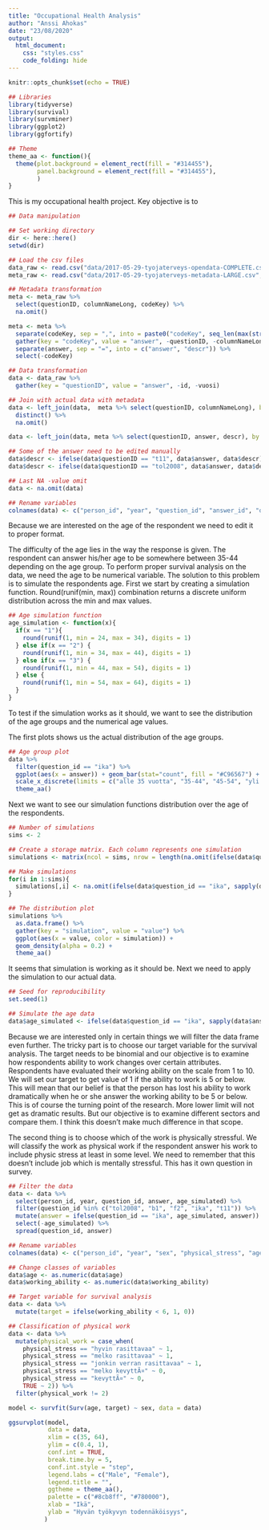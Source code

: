 ```yaml
---
title: "Occupational Health Analysis"
author: "Anssi Ahokas"
date: "23/08/2020"
output: 
  html_document:
    css: "styles.css"
    code_folding: hide
---
```


```r
knitr::opts_chunk$set(echo = TRUE)
```

```r
## Libraries
library(tidyverse)
library(survival)
library(survminer)
library(ggplot2)
library(ggfortify)

## Theme
theme_aa <- function(){
  theme(plot.background = element_rect(fill = "#314455"),
        panel.background = element_rect(fill = "#314455"),
        )
}
```

This is my occupational health project. Key objective is to  

```r
## Data manipulation 

## Set working directory 
dir <- here::here()
setwd(dir)

## Load the csv files
data_raw <- read.csv("data/2017-05-29-tyojaterveys-opendata-COMPLETE.csv", sep = "")
meta_raw <- read.csv("data/2017-05-29-tyojaterveys-metadata-LARGE.csv", sep = "")

## Metadata transformation
meta <- meta_raw %>% 
  select(questionID, columnNameLong, codeKey) %>% 
  na.omit() 

meta <- meta %>% 
  separate(codeKey, sep = ",", into = paste0("codeKey", seq_len(max(str_count(meta$codeKey, ",")) + 1))) %>% 
  gather(key = "codeKey", value = "answer", -questionID, -columnNameLong) %>% 
  separate(answer, sep = "=", into = c("answer", "descr")) %>% 
  select(-codeKey)

## Data transformation
data <- data_raw %>% 
  gather(key = "questionID", value = "answer", -id, -vuosi)

## Join with actual data with metadata
data <- left_join(data,  meta %>% select(questionID, columnNameLong), by = c("questionID" = "questionID")) %>% 
  distinct() %>% 
  na.omit()

data <- left_join(data, meta %>% select(questionID, answer, descr), by = c("questionID" = "questionID", "answer" = "answer"))

## Some of the answer need to be edited manually
data$descr <- ifelse(data$questionID == "t11", data$answer, data$descr)
data$descr <- ifelse(data$questionID == "tol2008", data$answer, data$descr)

## Last NA -value omit
data <- na.omit(data)

## Rename variables
colnames(data) <- c("person_id", "year", "question_id", "answer_id", "question", "answer")
```

Because we are interested on the age of the respondent we need to edit it to proper format.

The difficulty of the age lies in the way the response is given. The respondent can answer his/her age to be somewhere between 35-44 depending on the age group.
To perform proper survival analysis on the data, we need the age to be numerical variable. The solution to this problem is to simulate the respondents age.
First we start by creating a simulation function. Round(runif(min, max)) combination returns a discrete uniform distribution across the min and max values. 

```r
## Age simulation function
age_simulation <- function(x){
  if(x == "1"){
    round(runif(1, min = 24, max = 34), digits = 1)
  } else if(x == "2") {
    round(runif(1, min = 34, max = 44), digits = 1)
  } else if(x == "3") {
    round(runif(1, min = 44, max = 54), digits = 1)
  } else {
    round(runif(1, min = 54, max = 64), digits = 1)
  }
}
```

To test if the simulation works as it should, we want to see the distribution of the age groups and the numerical age values.

The first plots shows us the actual distribution of the age groups.

```r
## Age group plot 
data %>% 
  filter(question_id == "ika") %>% 
  ggplot(aes(x = answer)) + geom_bar(stat="count", fill = "#C96567") +
  scale_x_discrete(limits = c("alle 35 vuotta", "35-44", "45-54", "yli 55")) +
  theme_aa()
```

Next we want to see our simulation functions distribution over the age of the respondents.

```r
## Number of simulations
sims <- 2

## Create a storage matrix. Each column represents one simulation
simulations <- matrix(ncol = sims, nrow = length(na.omit(ifelse(data$question_id == "ika", sapply(data$answer_id, age_simulation), NA))))

## Make simulations
for(i in 1:sims){
  simulations[,i] <- na.omit(ifelse(data$question_id == "ika", sapply(data$answer_id, age_simulation), NA))
}

## The distribution plot
simulations %>% 
  as.data.frame() %>% 
  gather(key = "simulation", value = "value") %>% 
  ggplot(aes(x = value, color = simulation)) + 
  geom_density(alpha = 0.2) +
  theme_aa()
```

It seems that simulation is working as it should be. Next we need to apply the simulation to our actual data.

```r
## Seed for reproducibility
set.seed(1)

## Simulate the age data
data$age_simulated <- ifelse(data$question_id == "ika", sapply(data$answer_id, age_simulation), NA)
```

Because we are interested only in certain things we will filter the data frame even further.
The tricky part is to choose our target variable for the survival analysis. The target needs to be binomial and our objective is to examine how respondents ability to work changes over certain attributes. Respondents have evaluated their working ability on the scale from 1 to 10. We will set our target to get value of 1 if the ability to work is 5 or below. This will mean that our belief is that the person has lost his ability to work dramatically when he or she answer the working ability to be 5 or below. This is of course the turning point of the research. More lower limit will not get as dramatic results. But our objective is to examine different sectors and compare them. I think this doesn't make much difference in that scope. 

The second thing is to choose which of the work is physically stressful. We will classify the work as physical work if the respondent answer his work to include physic stress at least in some level. We need to remember that this doesn't include job which is mentally stressful. This has it own question in survey.  

```r
## Filter the data
data <- data %>% 
  select(person_id, year, question_id, answer, age_simulated) %>% 
  filter(question_id %in% c("tol2008", "b1", "f2", "ika", "t11")) %>% 
  mutate(answer = ifelse(question_id == "ika", age_simulated, answer)) %>% 
  select(-age_simulated) %>% 
  spread(question_id, answer)

## Rename variables
colnames(data) <- c("person_id", "year", "sex", "physical_stress", "age", "working_ability", "sector")

## Change classes of variables
data$age <- as.numeric(data$age)
data$working_ability <- as.numeric(data$working_ability)

## Target variable for survival analysis
data <- data %>% 
  mutate(target = ifelse(working_ability < 6, 1, 0))

## Classification of physical work
data <- data %>% 
  mutate(physical_work = case_when(
    physical_stress == "hyvin rasittavaa" ~ 1, 
    physical_stress == "melko rasittavaa" ~ 1, 
    physical_stress == "jonkin verran rasittavaa" ~ 1, 
    physical_stress == "melko kevyttÃ¤" ~ 0,
    physical_stress == "kevyttÃ¤" ~ 0,
    TRUE ~ 2)) %>% 
  filter(physical_work != 2)
```



```r
model <- survfit(Surv(age, target) ~ sex, data = data)

ggsurvplot(model,
           data = data,
           xlim = c(35, 64),
           ylim = c(0.4, 1),
           conf.int = TRUE,
           break.time.by = 5,
           conf.int.style = "step",
           legend.labs = c("Male", "Female"),
           legend.title = "",
           ggtheme = theme_aa(),
           palette = c("#8cb8ff", "#780000"),
           xlab = "Ikä",
           ylab = "Hyvän työkyvyn todennäköisyys",
          )
```

